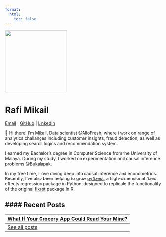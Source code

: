 ```yaml
---
format:
  html:
    toc: false
---
```



![](image.png){width=200}

# Rafi Mikail

[Email](mailto:rafimikail1711@gmail.com)
 | [GitHub](https://github.com/rafimikail) | [LinkedIn](https://www.linkedin.com/in/rafimikail/)

👋 Hi there! I'm Mikail, Data scientist @AlloFresh, where i work on range of analytics challanges including customer insights, fraud detection, as well as developing search logics and recommendation system.

I earned my Bachelor’s degree in Computer Science from the University of Malaya. During my study, I worked on experimentation and causal inference problems @Bukalapak.

In my free time, I love diving deep into causal inference and econometrics. Recently, I’ve also been helping to grow [pyfixest](https://py-econometrics.github.io/pyfixest/pyfixest.html), a high-dimensional fixed effects regression package in Python, designed to replicate the functionality of the original [fixest](https://lrberge.github.io/fixest/) package in R.

#### Recent Posts
---

[What If Your Grocery App Could Read Your Mind?](https://medium.com/allofresh-engineering/what-if-your-grocery-app-could-read-your-mind-8bc8eddd2ae5) <div style="float: right;">Oct 2024</div>
---
[See all posts](posts.qmd)